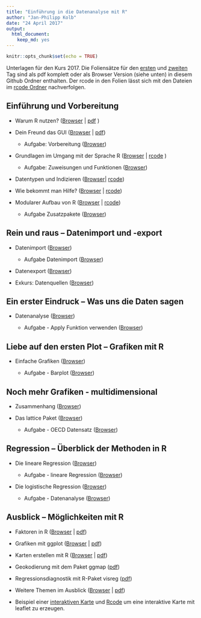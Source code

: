 ```yaml
---
title: "Einführung in die Datenanalyse mit R"
author: "Jan-Philipp Kolb"
date: "24 April 2017"
output: 
  html_document: 
    keep_md: yes
---
```


```r
knitr::opts_chunk$set(echo = TRUE)
```

Unterlagen für den Kurs 2017. Die Foliensätze für den [ersten](https://github.com/Japhilko/IntroR/blob/master/2016/slides/pdfVersion/GESIS_R_Kurs_2016_Teil1.pdf) und [zweiten](https://github.com/Japhilko/IntroR/blob/master/2016/slides/pdfVersion/GESIS_R_Kurs_2016_Teil2.pdf) Tag sind als pdf komplett oder als Browser Version (siehe unten) in diesem Github Ordner enthalten. Der rcode in den Folien lässt sich mit den Dateien im [rcode Ordner](https://github.com/Japhilko/IntroR/tree/master/2016/rcode) nachverfolgen. 

## Einführung und Vorbereitung

- Warum R nutzen? ([Browser](https://github.com/Japhilko/IntroR/blob/master/2017/slides/WarumR.md) |  [pdf](https://github.com/Japhilko/IntroR/raw/master/2016/slides/WarumR.pdf) )

- Dein Freund das GUI ([Browser](https://github.com/Japhilko/IntroR/blob/master/2017/slides/FreundGUI.md) | [pdf](https://github.com/Japhilko/IntroR/blob/master/2016/slides/GUI.pdf))

    - Aufgabe: Vorbereitung ([Browser](https://github.com/Japhilko/IntroR/blob/master/2017/tutorial/Aufgabe_Vorbereitung.md))


- Grundlagen im Umgang mit der Sprache R ([Browser](https://github.com/Japhilko/IntroR/blob/master/2016/slides/GrundlagenR.md) | [rcode](https://github.com/Japhilko/IntroR/blob/master/2017/slides/GrundlagenR.R) )

    - Aufgabe: Zuweisungen und Funktionen ([Browser](https://github.com/Japhilko/IntroR/blob/master/2017/tutorial/Aufgabe_Zuweisung.md))

- Datentypen und Indizieren
([Browser](https://github.com/Japhilko/IntroR/blob/master/2017/slides/Datentypen.md)| [rcode](https://github.com/Japhilko/IntroR/blob/master/2017/slides/Datentypen.R))

- Wie bekommt man Hilfe? ([Browser](https://github.com/Japhilko/IntroR/blob/master/2017/slides/Hilfe.md) |
[rcode](https://github.com/Japhilko/IntroR/blob/master/2017/slides/Hilfe.R))

- Modularer Aufbau von R ([Browser](https://github.com/Japhilko/IntroR/blob/master/2017/slides/ModularerAufbau.Rmd) | [rcode](https://github.com/Japhilko/IntroR/blob/master/2017/rcode/InstallPackages.R))

    - Aufgabe Zusatzpakete ([Browser](https://github.com/Japhilko/IntroR/blob/master/2016/tutorial/Aufgabe_Zusatzpakete.md))

## Rein und raus – Datenimport und -export

- Datenimport ([Browser](slides/Import.Rmd))

    - Aufgabe Datenimport ([Browser](https://github.com/Japhilko/IntroR/blob/master/2016/tutorial/Aufgabe_Datenimport.md))

- Datenexport ([Browser](https://github.com/Japhilko/IntroR/blob/master/2017/slides/Export.md))

- Exkurs: Datenquellen ([Browser](https://github.com/Japhilko/IntroR/blob/master/2017/slides/Datenquellen.md))


## Ein erster Eindruck – Was uns die Daten sagen

- Datenanalyse ([Browser](https://github.com/Japhilko/IntroR/blob/master/2017/slides/Datenanalyse.md))

    - Aufgabe - Apply Funktion verwenden ([Browser](https://github.com/Japhilko/IntroR/blob/master/2016/tutorial/Aufgabe_Apply.Rmd))

## Liebe auf den ersten Plot – Grafiken mit R	

- Einfache Grafiken
([Browser](https://github.com/Japhilko/IntroR/blob/master/2017/slides/EinfacheGrafiken.md))

    - Aufgabe - Barplot ([Browser](https://github.com/Japhilko/IntroR/blob/master/2016/tutorial/Aufgabe_Barplot.md))
    
## Noch mehr Grafiken - multidimensional

- Zusammenhang ([Browser](https://github.com/Japhilko/IntroR/blob/master/2017/slides/Multidimensional.md))

- Das lattice Paket ([Browser](https://github.com/Japhilko/IntroR/blob/master/2017/slides/LatticePaket.md))

    - Aufgabe - OECD Datensatz ([Browser](https://github.com/Japhilko/IntroR/blob/master/2016/slides/Aufgabe_OECDdata.Rmd))
    
    
## Regression – Überblick der Methoden in R

- Die lineare Regression ([Browser](https://github.com/Japhilko/IntroR/blob/master/2017/slides/LineareRegression.md))

    - Aufgabe - lineare Regression ([Browser](https://github.com/Japhilko/IntroR/blob/master/2016/tutorial/Aufgabe_LineareRegression.Rmd))

- Die logistische Regression ([Browser](https://github.com/Japhilko/IntroR/blob/master/2016/slides/logistischeRegression.md))

    - Aufgabe - Datenanalyse ([Browser](https://github.com/Japhilko/IntroR/blob/master/2016/tutorial/Aufgabe_Datenanalyse.Rmd))

## Ausblick – Möglichkeiten mit R

- Faktoren in R ([Browser](https://github.com/Japhilko/IntroR/blob/master/2016/slides/Faktoren.Rmd) | [pdf](https://github.com/Japhilko/IntroR/blob/master/2016/slides/Faktoren.pdf))

- Grafiken mit ggplot ([Browser](https://github.com/Japhilko/IntroR/blob/master/2016/slides/ggplot2.Rmd) | [pdf](https://github.com/Japhilko/IntroR/blob/master/2016/slides/ggplot2.pdf))

- Karten erstellen mit R ([Browser](https://github.com/Japhilko/IntroR/blob/master/2016/slides/KartenErstellen.Rmd) | [pdf](https://github.com/Japhilko/IntroR/blob/master/2016/slides/KartenErstellen.pdf))

- Geokodierung mit dem Paket ggmap ([pdf](https://github.com/Japhilko/GeoData/raw/master/2015/slides/MapTypes.pdf))

- Regressionsdiagnostik mit R-Paket visreg ([pdf](https://github.com/Japhilko/IntroR/blob/master/2016/slides/pdfVersion/GESIS_R_Kurs_2016_visreg.pdf))

- Weitere Themen im Ausblick ([Browser](https://github.com/Japhilko/GeoData/raw/master/2015/slides/Ausblick.Rmd) | [pdf](https://github.com/Japhilko/GeoData/raw/master/2015/slides/Ausblick.pdf))

- Beispiel einer [interaktiven Karte](http://rpubs.com/Japhilko82/Campsites) und [Rcode](https://raw.githubusercontent.com/Japhilko/GeoData/master/2015/rcode/SpatMA_Interactive%20maps.R) um eine interaktive Karte mit leaflet zu erzeugen.